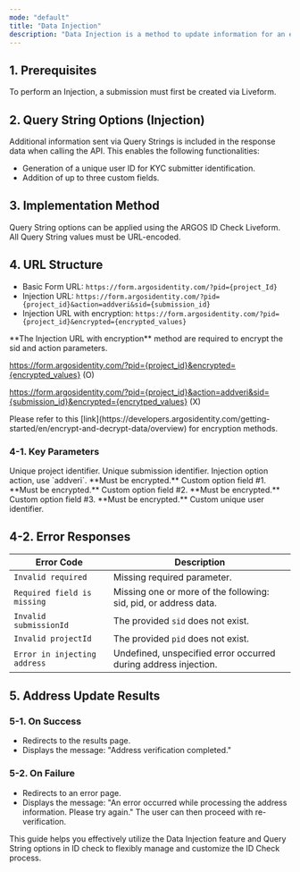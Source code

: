 ```yaml
---
mode: "default"
title: "Data Injection"
description: "Data Injection is a method to update information for an existing submission via a separate path. This process replaces existing category data with new information."
---
```


## 1. Prerequisites

<Note>
  To perform an Injection, a submission must first be created via Liveform.
</Note>

## 2. Query String Options (Injection)

Additional information sent via Query Strings is included in the response data when calling the API. This enables the following functionalities:

- Generation of a unique user ID for KYC submitter identification.
- Addition of up to three custom fields.

## 3. Implementation Method

Query String options can be applied using the ARGOS ID Check Liveform. All Query String values must be URL-encoded.

## 4. URL Structure

- Basic Form URL: `https://form.argosidentity.com/?pid={project_Id}`
- Injection URL: `https://form.argosidentity.com/?pid={project_id}&action=addveri&sid={submission_id}`
- Injection URL with encryption: `https://form.argosidentity.com/?pid={project_id}&encrypted={encrypted_values}`

<Warning>
  **The Injection URL with encryption** method are required to encrypt the sid and action parameters. 

  https://form.argosidentity.com/?pid={project_id}&encrypted={encrypted_values} (O)

  https://form.argosidentity.com/?pid={project_id}&action=addveri&sid={submission_id}&encrypted={encrytped_values} (X)
</Warning>

<Note>
  Please refer to this [link](https://developers.argosidentity.com/getting-started/en/encrypt-and-decrypt-data/overview) for encryption methods.
</Note>

### 4-1. Key Parameters

<ResponseField name="pid" type="string" required="true">
  Unique project identifier.
</ResponseField>

<ResponseField name="sid" type="string" required="true">
  Unique submission identifier.
</ResponseField>

<ResponseField name="action" type="string" required="true">
  Injection option action, use `addveri`.
</ResponseField>

<ResponseField name="cf1" type="string">
  **Must be encrypted.** Custom option field #1.
</ResponseField>

<ResponseField name="cf2" type="string">
  **Must be encrypted.** Custom option field #2.
</ResponseField>

<ResponseField name="cf3" type="string">
  **Must be encrypted.** Custom option field #3.
</ResponseField>

<ResponseField name="userid" type="string">
  **Must be encrypted.** Custom unique user identifier.
</ResponseField>

## 4-2. Error Responses

| Error Code                   | Description                                                      |
| ---------------------------- | ---------------------------------------------------------------- |
| `Invalid required`           | Missing required parameter.                                      |
| `Required field is missing`  | Missing one or more of the following: sid, pid, or address data. |
| `Invalid submissionId`       | The provided `sid` does not exist.                               |
| `Invalid projectId`          | The provided `pid` does not exist.                               |
| `Error in injecting address` | Undefined, unspecified error occurred during address injection.  |

## 5. Address Update Results

### 5-1. On Success

- Redirects to the results page.
- Displays the message: "Address verification completed."

### 5-2. On Failure

- Redirects to an error page.
- Displays the message: "An error occurred while processing the address information. Please try again." The user can then proceed with re-verification.

This guide helps you effectively utilize the Data Injection feature and Query String options in ID check to flexibly manage and customize the ID Check process.